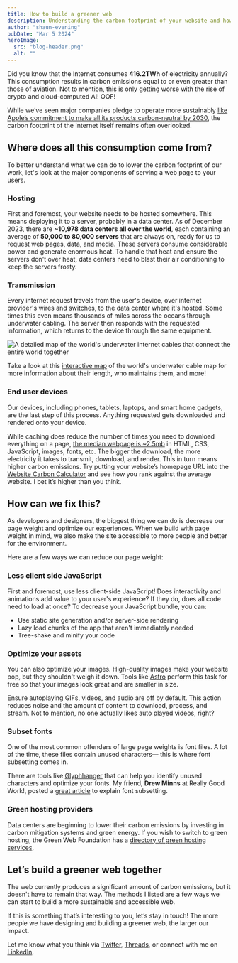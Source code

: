 ```yaml
---
title: How to build a greener web
description: Understanding the carbon footprint of your website and how to lower it.
author: "shaun-evening"
pubDate: "Mar 5 2024"
heroImage:
  src: "blog-header.png"
  alt: ""
---
```



Did you know that the Internet consumes **416.2TWh** of electricity annually? This consumption results in carbon emissions equal to or even greater than those of aviation. Not to mention, this is only getting worse with the rise of crypto and cloud-computed AI! OOF!

While we’ve seen major companies pledge to operate more sustainably [like Apple’s commitment to make all its products carbon-neutral by 2030](https://www.apple.com/ca/environment/), the carbon footprint of the Internet itself remains often overlooked.

## Where does all this consumption come from?

To better understand what we can do to lower the carbon footprint of our work, let's look at the major components of serving a web page to your users.

### Hosting

First and foremost, your website needs to be hosted somewhere. This means deploying it to a server, probably in a data center. As of December 2023, there are **~10,978 data centers all over the world**, each containing an average of **50,000 to 80,000 servers** that are always on, ready for us to request web pages, data, and media. These servers consume considerable power and generate enormous heat. To handle that heat and ensure the servers don't over heat, data centers need to blast their air conditioning to keep the servers frosty.

### Transmission

Every internet request travels from the user's device, over internet provider's wires and switches, to the data center where it's hosted. Some times this even means thousands of miles across the oceans through underwater cabling. The server then responds with the requested information, which returns to the device through the same equipment.

<Image
  src={CableMapImage}
  alt="A detailed map of the world's underwater internet cables that connect the entire world together"
/>

Take a look at this [interactive map](https://www.submarinecablemap.com/) of the world's underwater cable map for more information about their length, who maintains them, and more!

### End user devices

Our devices, including phones, tablets, laptops, and smart home gadgets, are the last step of this process. Anything requested gets downloaded and rendered onto your device.

While caching does reduce the number of times you need to download everything on a page, [the median webpage is ~2.5mb](https://httparchive.org/reports/page-weight?start=2017_04_15&end=latest&view=list) in HTML, CSS, JavaScript, images, fonts, etc. The bigger the download, the more electricity it takes to transmit, download, and render. This in turn means higher carbon emissions. Try putting your website’s homepage URL into the [Website Carbon Calculator](https://www.websitecarbon.com/) and see how you rank against the average website. I bet it’s higher than you think.

## How can we fix this?

As developers and designers, the biggest thing we can do is decrease our page weight and optimize our experiences. When we build with page weight in mind, we also make the site accessible to more people and better for the environment.

Here are a few ways we can reduce our page weight:

### Less client side JavaScript

First and foremost, use less client-side JavaScript! Does interactivity and animations add value to your user's experience? If they do, does all code need to load at once? To decrease your JavaScript bundle, you can:

- Use static site generation and/or server-side rendering
- Lazy load chunks of the app that aren't immediately needed
- Tree-shake and minify your code

### Optimize your assets

You can also optimize your images. High-quality images make your website pop, but they shouldn't weigh it down. Tools like [Astro](https://astro.build/) perform this task for free so that your images look great and are smaller in size.

Ensure autoplaying GIFs, videos, and audio are off by default. This action reduces noise and the amount of content to download, process, and stream. Not to mention, no one actually likes auto played videos, right?

### Subset fonts

One of the most common offenders of large page weights is font files. A lot of the time, these files contain unused characters— this is where font subsetting comes in.

There are tools like [Glyphhanger](https://github.com/zachleat/glyphhanger) that can help you identify unused characters and optimize your fonts. My friend, **Drew Minns** at Really Good Work!, posted a [great article](https://www.linkedin.com/feed/update/urn:li:activity:7163925450820435968/) to explain font subsetting.

### Green hosting providers

Data centers are beginning to lower their carbon emissions by investing in carbon mitigation systems and green energy. If you wish to switch to green hosting, the Green Web Foundation has a [directory of green hosting services](https://app.greenweb.org/directory/).

## Let’s build a greener web together

The web currently produces a significant amount of carbon emissions, but it doesn't have to remain that way. The methods I listed are a few ways we can start to build a more sustainable and accessible web.

If this is something that’s interesting to you, let’s stay in touch! The more people we have designing and building a greener web, the larger our impact.

Let me know what you think via [Twitter](https://twitter.com/Integrayshaun), [Threads](https://www.threads.net/@shaunevening), or connect with me on [LinkedIn](https://www.linkedin.com/in/shaunevening/).
